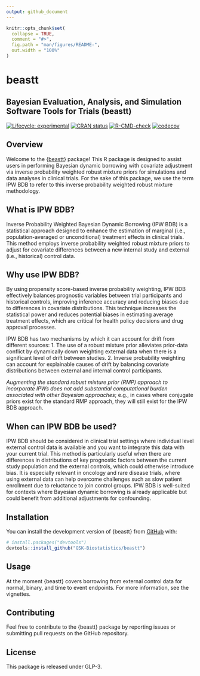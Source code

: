 ```yaml
---
output: github_document
---
```


```r
knitr::opts_chunk$set(
  collapse = TRUE,
  comment = "#>",
  fig.path = "man/figures/README-",
  out.width = "100%"
)
```

# beastt

## Bayesian Evaluation, Analysis, and Simulation Software Tools for Trials (beastt)

<!-- badges: start -->

[![Lifecycle: experimental](https://img.shields.io/badge/lifecycle-experimental-orange.svg)](https://lifecycle.r-lib.org/articles/stages.html#experimental) [![CRAN status](https://www.r-pkg.org/badges/version/beastt)](https://CRAN.R-project.org/package=beastt) [![R-CMD-check](https://github.com/GSK-Biostatistics/beastt/actions/workflows/R-CMD-check.yaml/badge.svg)](https://github.com/GSK-Biostatistics/beastt/actions/workflows/R-CMD-check.yaml)
[![codecov](https://codecov.io/gh/GSK-Biostatistics/beastt/graph/badge.svg?token=UVH8SF4OXT)](https://app.codecov.io/gh/GSK-Biostatistics/beastt)


<!-- badges: end -->

## Overview

Welcome to the {[beastt](https://gsk-biostatistics.github.io/beastt/)} package! This R package is designed to assist users in performing Bayesian dynamic borrowing with covariate adjustment via inverse probability weighted robust mixture priors for simulations and data analyses in clinical trials. For the sake of this package, we use the term IPW BDB to refer to this inverse probability weighted robust mixture methodology.

## What is IPW BDB?
Inverse Probability Weighted Bayesian Dynamic Borrowing (IPW BDB) is a statistical approach designed to enhance the estimation of marginal (i.e., population-averaged or unconditional) treatment effects in clinical trials. This method employs inverse probability weighted robust mixture priors to adjust for covariate differences between a new internal study and external (i.e., historical) control data.

## Why use IPW BDB?
By using propensity score-based inverse probability weighting, IPW BDB effectively balances prognostic variables between trial participants and historical controls, improving inference accuracy and reducing biases due to differences in covariate distributions. This technique increases the statistical power and reduces potential biases in estimating average treatment effects, which are critical for health policy decisions and drug approval processes.

IPW BDB has two mechanisms by which it can account for drift from different sources:
1. The use of a robust mixture prior alleviates prior-data conflict by dynamically down weighting external data when there is a significant level of drift between studies.
2. Inverse probability weighting can account for explainable causes of drift by balancing covariate distributions between external and internal control participants.

*Augmenting the standard robust mixture prior (RMP) approach to incorporate IPWs does not add substantial computational burden associated with other Bayesian approaches*; e.g., in cases where conjugate priors exist for the standard RMP approach, they will still exist for the IPW BDB approach.

## When can IPW BDB be used?
IPW BDB should be considered in clinical trial settings where individual level external control data is available and you want to integrate this data with your current trial. This method is particularly useful when there are differences in distributions of key prognostic factors between the current study population and the external controls, which could otherwise introduce bias. It is especially relevant in oncology and rare disease trials, where using external data can help overcome challenges such as slow patient enrollment due to reluctance to join control groups. IPW BDB is well-suited for contexts where Bayesian dynamic borrowing is already applicable but could benefit from additional adjustments for confounding.

## Installation

You can install the development version of {beastt} from [GitHub](https://github.com/) with:

``` r
# install.packages("devtools")
devtools::install_github("GSK-Biostatistics/beastt")
```

## Usage

At the moment {beastt} covers borrowing from external control data for normal, binary, and time to event endpoints. For more information, see the vignettes.

## Contributing

Feel free to contribute to the {beastt} package by reporting issues or submitting pull requests on the GitHub repository.

## License

This package is released under GLP-3.
